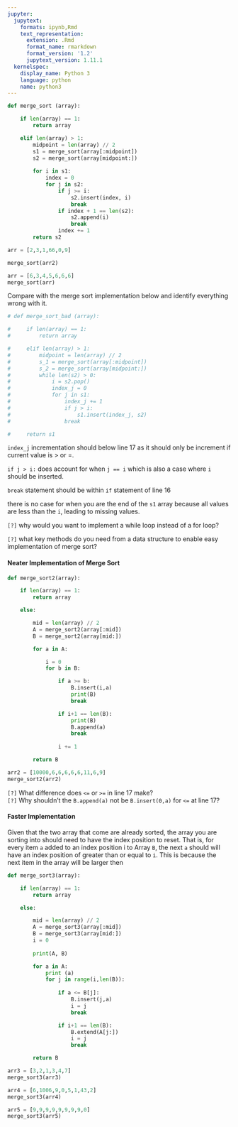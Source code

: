 ```yaml
---
jupyter:
  jupytext:
    formats: ipynb,Rmd
    text_representation:
      extension: .Rmd
      format_name: rmarkdown
      format_version: '1.2'
      jupytext_version: 1.11.1
  kernelspec:
    display_name: Python 3
    language: python
    name: python3
---
```


```python
def merge_sort (array):

    if len(array) == 1:
        return array

    elif len(array) > 1:
        midpoint = len(array) // 2
        s1 = merge_sort(array[:midpoint])
        s2 = merge_sort(array[midpoint:])
        
        for i in s1:
            index = 0
            for j in s2:
                if j >= i:
                    s2.insert(index, i)
                    break
                if index + 1 == len(s2):
                    s2.append(i)
                    break
                index += 1
        return s2
```

```python
arr = [2,3,1,66,0,9]
```

```python
merge_sort(arr2)
```

```python
arr = [6,3,4,5,6,6,6]
merge_sort(arr)
```

Compare with the merge sort implementation below and identify everything wrong with it.

```python
# def merge_sort_bad (array):

#     if len(array) == 1:
#         return array

#     elif len(array) > 1:
#         midpoint = len(array) // 2
#         s_1 = merge_sort(array[:midpoint])
#         s_2 = merge_sort(array[midpoint:])
#         while len(s2) > 0:
#             i = s2.pop()
#             index_j = 0
#             for j in s1:
#                 index_j += 1
#                 if j > i:
#                     s1.insert(index_j, s2)
#                 break

#     return s1
```

`index_j` incrementation should below line 17 as it should only be increment if current value is > or =.  

`if j > i:` does account for when `j == i` which is also a case where `i` should be inserted.  

`break` statement should be within `if` statement of line 16  

there is no case for when you are the end of the `s1` array because all values are less than the `i`, leading to missing values.  

`[?]` why would you want to implement a while loop instead of a for loop?  


`[?]` what key methods do you need from a data structure to enable easy implementation of merge sort?  


#### Neater Implementation of Merge Sort

```python
def merge_sort2(array):

    if len(array) == 1:
        return array

    else:

        mid = len(array) // 2
        A = merge_sort2(array[:mid])
        B = merge_sort2(array[mid:])

        for a in A:

            i = 0
            for b in B:

                if a >= b:
                    B.insert(i,a)
                    print(B)
                    break

                if i+1 == len(B):
                    print(B)
                    B.append(a)
                    break
                
                i += 1

        return B
```

```python
arr2 = [10000,6,6,6,6,6,11,6,9]
merge_sort2(arr2)
```

`[?]` What difference does `<=` or `>=` in line 17 make?  
`[?]` Why shouldn't the `B.append(a)` not be `B.insert(0,a)` for `<=` at line 17?  


#### Faster Implementation

Given that the two array that come are already sorted, the array you are sorting into should need to have the index position to reset. That is, for every item `a` added to an index position i to Array `B`, the next `a` should will have an index position of greater than or equal to `i`. This is because the next item in the array will be larger then 

```python
def merge_sort3(array):

    if len(array) == 1:
        return array

    else:

        mid = len(array) // 2
        A = merge_sort3(array[:mid])
        B = merge_sort3(array[mid:])
        i = 0
        
        print(A, B)

        for a in A:
            print (a)
            for j in range(i,len(B)):
                
                if a <= B[j]:
                    B.insert(j,a)
                    i = j
                    break

                if i+1 == len(B):
                    B.extend(A[j:])
                    i = j
                    break

        return B
```

```python
arr3 = [3,2,1,3,4,7]
merge_sort3(arr3)
```

```python
arr4 = [6,1006,9,0,5,1,43,2]
merge_sort3(arr4)
```

```python
arr5 = [9,9,9,9,9,9,9,9,0]
merge_sort3(arr5)
```
